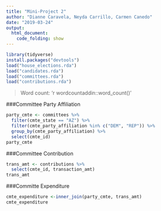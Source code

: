 ```yaml
---
title: "Mini-Project 2"
author: "Dianne Caravela, Neyda Carrillo, Carmen Canedo"
date: "2019-03-24"
output: 
  html_document:
    code_folding: show
---
```


```r
library(tidyverse)
install.packages("devtools")
load("house_elections.rda")
load("candidates.rda")
load("committees.rda")
load("contributions.rda")
```
> Word count: 'r wordcountaddin::word_count()'

###Committee Party Affiliation 

```r
party_cmte <- committees %>%
  filter(cmte_state == "AZ") %>%
  filter(cmte_party_affiliation %in% c("DEM", "REP")) %>%
  group_by(cmte_party_affiliation) %>%
  select(cmte_id) 
party_cmte
```

###Committee Contribution  

```r
trans_amt <- contributions %>%
  select(cmte_id, transaction_amt)
trans_amt
```

###Committe Expenditure

```r
cmte_expenditure <-inner_join(party_cmte, trans_amt)
cmte_expenditure
```



